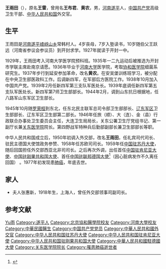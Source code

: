 {{Otheruses|other=名为王雨田的其他人物|王治田}}
{{Otheruses|other=名为王雷的其他人物|王雷}}
{{Otheruses|other=名为黄农的其他人物|黄农}}

'''王雨田'''（{{bd|1914年|3月18日|1977年|12月11日}}），原名'''王雷'''，曾用名'''王布君'''、'''黄农'''，男，[[河南|河南]][[遂平|遂平]]人，[[中国共产党|中国共产党]]高级卫生干部、[[中华人民共和国|中华人民共和国]]外交官。

== 生平 ==
王雨田是[[河南|河南]][[遂平|遂平]][[嵖岈山乡|嵖岈山乡]]常韩村人。4岁丧母，7岁入塾读书，10岁随伯父王跃远（河南省参议会参议员）到开封求学。1927年就读于开封一中。

1929年，王雨田考入河南大学医学院预科班。1935年一二九运动后被推选为开封市学联主席赴南京请愿。1936年毕业于[[河南大学|河南大学]]医学院，考取[[协和医学院|协和医学院]]细菌系研究生。1937年步行到延安参加革命，改名'''黄农'''。在安吴堡训练班学习，被分配在中央卫生部医政科工作。后调新四军，在军部后方医院工作。1938年10月加入中国共产党。1939年2月任新四军第三支队军医处长。1939年底调任新四军第五支队军医处长。新四军第7师卫生部部长。1944年2月，调到山东抗日根据地，任八路军山东军区卫生部长。

1945年10月随[[罗荣桓|罗荣桓]]到东北，任东北民主联军总司令部卫生部部长、[[辽东军区|辽东军区]]卫生部部长、辽东军区卫生部第二部长。1946年任旅（顺）、大（连）、金（县）行政联合办事处卫生委员会主任，大连卫生局局长，关东公署卫生厅党组书记、第一副厅长兼[[关东医学院|关东医学院]]院长。第四野战军特种兵后勤部副部长兼卫生部部长等职。

中华人民共和国成立后，1950年初调入外交部，改名'''王雨田'''，任礼宾司代司长、驻民主德国大使馆政务参赞、1958年任苏欧司司长。1959年任[[中国驻苏丹大使列表|中国驻苏丹大使]]，随后回国担任外交部西亚北非司司长。之后再次外调，出任首任[[中国驻肯尼亚大使|中国驻肯尼亚大使]]、[[中国驻刚果共和国大使列表|中国驻刚果共和国大使]]、首任[[中国驻联邦德国大使|中国驻联邦德国大使]]<ref>{{cite news|title=王　雨　田|url=http://zmd.dahe.cn/xqzx/sp/spfw005.htm|accessdate=2011-09-26|newspaper=中共驻马店市委对外宣传办公室|archive-url=https://web.archive.org/web/20120110163543/http://zmd.dahe.cn/xqzx/sp/spfw005.htm|archive-date=2012-01-10|dead-url=yes}}</ref>（因心脏病发作不久离任回国） 。1977年初发现患[[肺癌|肺癌]]，年底去世。

== 家人 ==
* 夫人张惠新，1918年生，上海人，曾任外交部领事司副司长。

== 参考文献 ==
{{reflist}}

{{start box}}
{{s-dip}}
{{succession box|首任|[[谷小波|谷小波]]|[[中國駐蘇丹大使列表|中华人民共和国驻苏丹大使]]|1959年4月-1962年3月}}
{{succession box|首任|[[王越毅|王越毅]]|[[中國駐肯尼亞大使列表|中华人民共和国驻肯尼亚大使]]|1964年4月-1969年6月}}
{{succession box|[[周秋野|周秋野]]|[[吕志先|吕志先]]|[[中國駐剛果共和國大使列表|中华人民共和国驻刚果共和国大使]]|1969年6月-1973年1月}}
{{succession box|首任|[[王殊|王殊]]|[[中國駐德國大使列表|中华人民共和国驻西德大使]]|1973年5月-1974年5月}}
{{end box}}

{{Authority control}}
{{DEFAULTSORT:Wang王}}
[[Category:王姓|Yu雨]]
[[Category:遂平人|Category:遂平人]]
[[Category:北京協和醫學院校友|Category:北京協和醫學院校友]]
[[Category:河南大學校友|Category:河南大學校友]]
[[Category:中華民國醫生|Category:中華民國醫生]]
[[Category:中国共产党党员|Category:中国共产党党员]]
[[Category:中華人民共和國外交官|Category:中華人民共和國外交官]]
[[Category:中华人民共和国驻苏丹大使|Category:中华人民共和国驻苏丹大使]]
[[Category:中华人民共和国驻肯尼亚大使|Category:中华人民共和国驻肯尼亚大使]]
[[Category:中华人民共和国驻刚果共和国大使|Category:中华人民共和国驻刚果共和国大使]]
[[Category:中華人民共和國駐德國大使|Category:中華人民共和國駐德國大使]]
[[Category:关东医学院院长|Category:关东医学院院长]]
[[Category:罹患肺癌逝世者|Category:罹患肺癌逝世者]]